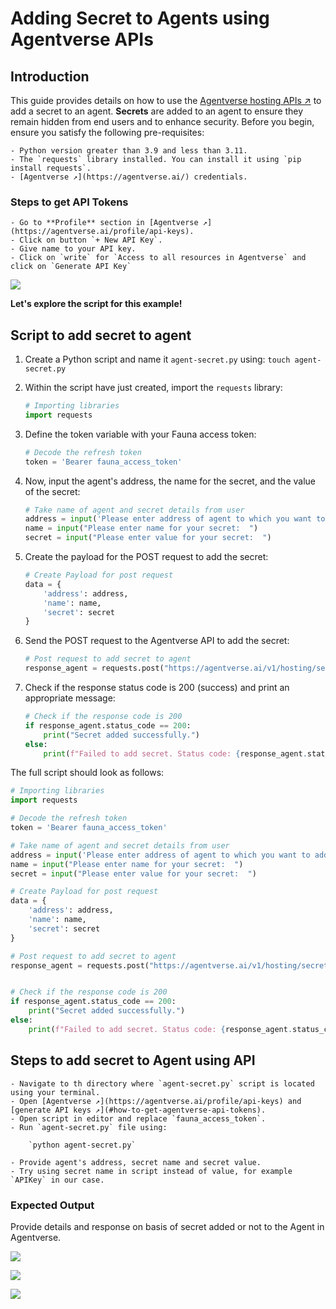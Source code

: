 # Adding Secret to Agents using Agentverse APIs

## Introduction

This guide provides details on how to use the [Agentverse hosting APIs ↗️](/apis/agentverse/hosting) to add a secret to an agent. **Secrets** are added to an agent to ensure they remain hidden from end users and to enhance security. Before you begin, ensure you satisfy the following pre-requisites:

    - Python version greater than 3.9 and less than 3.11.
    - The `requests` library installed. You can install it using `pip install requests`.
    - [Agentverse ↗️](https://agentverse.ai/) credentials.

### Steps to get API Tokens

    - Go to **Profile** section in [Agentverse ↗️](https://agentverse.ai/profile/api-keys).
    - Click on button `+ New API Key`.
    - Give name to your API key.
    - Click on `write` for `Access to all resources in Agentverse` and click on `Generate API Key`

![](src/images/APIs/APIKey.png)

**Let's explore the script for this example!**

## Script to add secret to agent

1. Create a Python script and name it `agent-secret.py` using: `touch agent-secret.py`
2. Within the script have just created, import the `requests` library:

    ```py
    # Importing libraries
    import requests
    ```

3. Define the token variable with your Fauna access token:

    ```py
    # Decode the refresh token
    token = 'Bearer fauna_access_token'
    ```

4. Now, input the agent's address, the name for the secret, and the value of the secret:

    ```py
    # Take name of agent and secret details from user
    address = input('Please enter address of agent to which you want to add the secret:  ')
    name = input("Please enter name for your secret:  ")
    secret = input("Please enter value for your secret:  ")
    ```

5. Create the payload for the POST request to add the secret:

    ```py
    # Create Payload for post request
    data = {
        'address': address,
        'name': name,
        'secret': secret
    }
    ```

6. Send the POST request to the Agentverse API to add the secret:

    ```py
    # Post request to add secret to agent
    response_agent = requests.post("https://agentverse.ai/v1/hosting/secrets", json=data, headers={"Authorization": token})
    ```

7. Check if the response status code is 200 (success) and print an appropriate message:

    ```py
    # Check if the response code is 200
    if response_agent.status_code == 200:
        print("Secret added successfully.")
    else:
        print(f"Failed to add secret. Status code: {response_agent.status_code}")
    ```

The full script should look as follows:

```py copy filename="agent-secret.py"
# Importing libraries
import requests

# Decode the refresh token
token = 'Bearer fauna_access_token'

# Take name of agent and secret details from user
address = input('Please enter address of agent to which you want to add the secret:  ')
name = input("Please enter name for your secret:  ")
secret = input("Please enter value for your secret:  ")

# Create Payload for post request
data = {
    'address': address,
    'name': name,
    'secret': secret
}

# Post request to add secret to agent
response_agent = requests.post("https://agentverse.ai/v1/hosting/secrets", json=data, headers={"Authorization": token})


# Check if the response code is 200
if response_agent.status_code == 200:
    print("Secret added successfully.")
else:
    print(f"Failed to add secret. Status code: {response_agent.status_code}")
```

## Steps to add secret to Agent using API

    - Navigate to th directory where `agent-secret.py` script is located using your terminal.
    - Open [Agentverse ↗️](https://agentverse.ai/profile/api-keys) and [generate API keys ↗️](#how-to-get-agentverse-api-tokens).
    - Open script in editor and replace `fauna_access_token`.
    - Run `agent-secret.py` file using:

        `python agent-secret.py`

    - Provide agent's address, secret name and secret value.
    - Try using secret name in script instead of value, for example `APIKey` in our case.

### Expected Output

Provide details and response on basis of secret added or not to the Agent in Agentverse.

![](src/images/APIs/chatsecret1.png)

![](src/images/APIs/chatsecret2.png)

![](src/images/APIs/chatsecret3.png)